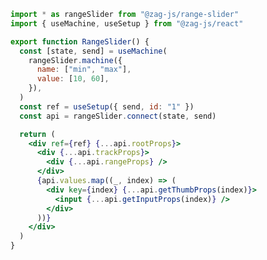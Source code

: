 ```jsx
import * as rangeSlider from "@zag-js/range-slider"
import { useMachine, useSetup } from "@zag-js/react"

export function RangeSlider() {
  const [state, send] = useMachine(
    rangeSlider.machine({
      name: ["min", "max"],
      value: [10, 60],
    }),
  )
  const ref = useSetup({ send, id: "1" })
  const api = rangeSlider.connect(state, send)

  return (
    <div ref={ref} {...api.rootProps}>
      <div {...api.trackProps}>
        <div {...api.rangeProps} />
      </div>
      {api.values.map((_, index) => (
        <div key={index} {...api.getThumbProps(index)}>
          <input {...api.getInputProps(index)} />
        </div>
      ))}
    </div>
  )
}
```
